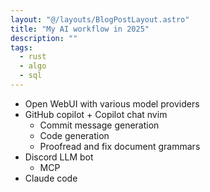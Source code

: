 ```yaml
---
layout: "@/layouts/BlogPostLayout.astro"
title: "My AI workflow in 2025"
description: ""
tags:
  - rust
  - algo
  - sql
---
```


- Open WebUI with various model providers
- GitHub copilot + Copilot chat nvim
  - Commit message generation
  - Code generation
  - Proofread and fix document grammars
- Discord LLM bot
  - MCP
- Claude code

